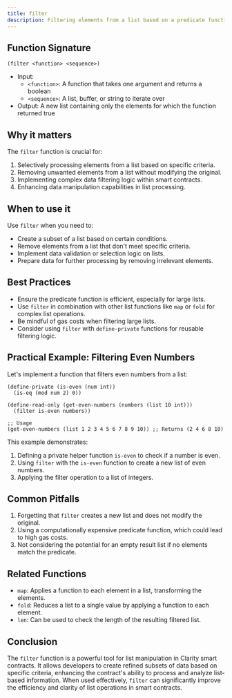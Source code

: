 ```yaml
---
title: filter
description: Filtering elements from a list based on a predicate function in Clarity smart contracts.
---
```


## Function Signature

```clarity
(filter <function> <sequence>)
```

- Input: 
  - `<function>`: A function that takes one argument and returns a boolean
  - `<sequence>`: A list, buffer, or string to iterate over
- Output: A new list containing only the elements for which the function returned true

## Why it matters

The `filter` function is crucial for:

1. Selectively processing elements from a list based on specific criteria.
2. Removing unwanted elements from a list without modifying the original.
3. Implementing complex data filtering logic within smart contracts.
4. Enhancing data manipulation capabilities in list processing.

## When to use it

Use `filter` when you need to:

- Create a subset of a list based on certain conditions.
- Remove elements from a list that don't meet specific criteria.
- Implement data validation or selection logic on lists.
- Prepare data for further processing by removing irrelevant elements.

## Best Practices

- Ensure the predicate function is efficient, especially for large lists.
- Use `filter` in combination with other list functions like `map` or `fold` for complex list operations.
- Be mindful of gas costs when filtering large lists.
- Consider using `filter` with `define-private` functions for reusable filtering logic.

## Practical Example: Filtering Even Numbers

Let's implement a function that filters even numbers from a list:

```clarity
(define-private (is-even (num int))
  (is-eq (mod num 2) 0))

(define-read-only (get-even-numbers (numbers (list 10 int)))
  (filter is-even numbers))

;; Usage
(get-even-numbers (list 1 2 3 4 5 6 7 8 9 10)) ;; Returns (2 4 6 8 10)
```


This example demonstrates:
1. Defining a private helper function `is-even` to check if a number is even.
2. Using `filter` with the `is-even` function to create a new list of even numbers.
3. Applying the filter operation to a list of integers.

## Common Pitfalls

1. Forgetting that `filter` creates a new list and does not modify the original.
2. Using a computationally expensive predicate function, which could lead to high gas costs.
3. Not considering the potential for an empty result list if no elements match the predicate.

## Related Functions

- `map`: Applies a function to each element in a list, transforming the elements.
- `fold`: Reduces a list to a single value by applying a function to each element.
- `len`: Can be used to check the length of the resulting filtered list.

## Conclusion

The `filter` function is a powerful tool for list manipulation in Clarity smart contracts. It allows developers to create refined subsets of data based on specific criteria, enhancing the contract's ability to process and analyze list-based information. When used effectively, `filter` can significantly improve the efficiency and clarity of list operations in smart contracts.
